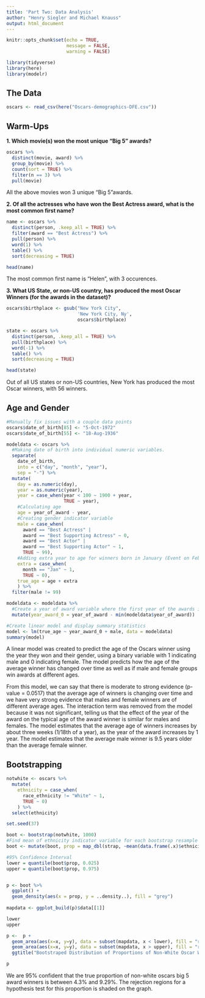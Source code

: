 ```yaml
---
title: 'Part Two: Data Analysis'
author: "Henry Siegler and Michael Knauss"
output: html_document
---
```


```r
knitr::opts_chunk$set(echo = TRUE, 
                      message = FALSE, 
                      warning = FALSE)
```

```r
library(tidyverse)
library(here)
library(modelr)
```

## The Data

```r
oscars <- read_csv(here("Oscars-demographics-DFE.csv"))
```

## Warm-Ups

__1. Which movie(s) won the most unique "Big 5" awards?__

```r
oscars %>% 
  distinct(movie, award) %>% 
  group_by(movie) %>% 
  count(sort = TRUE) %>% 
  filter(n == 3) %>% 
  pull(movie)
```

All the above movies won 3 unique "Big 5"awards.

__2. Of all the actresses who have won the Best Actress award, what is the most common first name?__

```r
name <- oscars %>% 
  distinct(person, .keep_all = TRUE) %>%
  filter(award == "Best Actress") %>%
  pull(person) %>%
  word(1) %>%
  table() %>% 
  sort(decreasing = TRUE)

head(name)
```
The most common first name is "Helen", with 3 occurences.

__3. What US State, or non-US country, has produced the most Oscar Winners (for the awards in the dataset)?__

```r
oscars$birthplace <- gsub("New York City", 
                          'New York City, Ny', 
                          oscars$birthplace)

state <- oscars %>% 
  distinct(person, .keep_all = TRUE) %>%
  pull(birthplace) %>%
  word(-1) %>%
  table() %>% 
  sort(decreasing = TRUE)

head(state)
```

Out of all US states or non-US countries, New York has produced the most Oscar winners, with 56 winners.

## Age and Gender

```r
#Manually fix issues with a couple data points 
oscars$date_of_birth[85] <- "5-Oct-1972"
oscars$date_of_birth[55] <- "18-Aug-1936"

modeldata <- oscars %>%
  #Making date of birth into individual numeric variables.
  separate(
    date_of_birth, 
    into = c("day", "month", "year"), 
    sep = "-") %>%
  mutate(
    day = as.numeric(day),
    year = as.numeric(year),
    year = case_when(year < 100 ~ 1900 + year,
                     TRUE ~ year),
    #Calculating age
    age = year_of_award - year,
    #Creating gender indicator variable 
    male = case_when(
      award == "Best Actress" |
      award == "Best Supporting Actress" ~ 0,
      award == "Best Actor" |
      award == "Best Supporting Actor" ~ 1,
      TRUE ~ 99),
    #Adding extra year to age for winners born in January (Event on Feb 1)
    extra = case_when(
      month == "Jan" ~ 1,
      TRUE ~ 0),
    true_age = age + extra
    ) %>%
  filter(male != 99)
```


```r
modeldata <- modeldata %>% 
  #Create a year of award variable where the first year of the awards is 0
  mutate(year_award_0 = year_of_award - min(modeldata$year_of_award))

#Create linear model and display summary statistics
model <- lm(true_age ~ year_award_0 + male, data = modeldata)
summary(model)
```

A linear model was created to predict the age of the Oscars winner using the year they won and their gender, using a binary variable with 1 indicating male and 0 indicating female. The model predicts how the age of the average winner has changed over time as well as if male and female groups win awards at different ages.

From this model, we can say that there is moderate to strong evidence (p-value = 0.0517) that the average age of winners is changing over time and we have very strong evidence that males and female winners are of different average ages. The interaction term was removed from the model because it was not significant, telling us that the effect of the year of the award on the typical age of the award winner is similar for males and females.
The model estimates that the average age of winners increases by about three weeks (1/18th of a year), as the year of the award increases by 1 year. The model estimates that the average male winner is 9.5 years older than the average female winner.

## Bootstrapping

```r
notwhite <- oscars %>% 
  mutate(
    ethnicity = case_when(
      race_ethnicity != "White" ~ 1,
      TRUE ~ 0)
    ) %>% 
  select(ethnicity)

set.seed(37)

boot <- bootstrap(notwhite, 1000)
#Find mean of ethnicity indicator variable for each bootstrap resample
boot <- mutate(boot, prop = map_dbl(strap, ~mean(data.frame(.x)$ethnicity)))

#95% Confidence Interval
lower = quantile(boot$prop, 0.025)
upper = quantile(boot$prop, 0.975)


p <- boot %>% 
  ggplot() +
  geom_density(aes(x = prop, y = ..density..), fill = "grey") 
  
mapdata <- ggplot_build(p)$data[[1]]

lower
upper
```

```r
p <-  p + 
  geom_area(aes(x=x, y=y), data = subset(mapdata, x < lower), fill = "red") + 
  geom_area(aes(x=x, y=y), data = subset(mapdata, x > upper), fill = "red") +
  ggtitle("Bootstraped Distribution of Proportions of Non-White Oscar Winners")

p
```

We are 95% confident that the true proportion of non-white oscars big 5 award winners is between 4.3% and 9.29%. The rejection regions for a hypothesis test for this proportion is shaded on the graph.